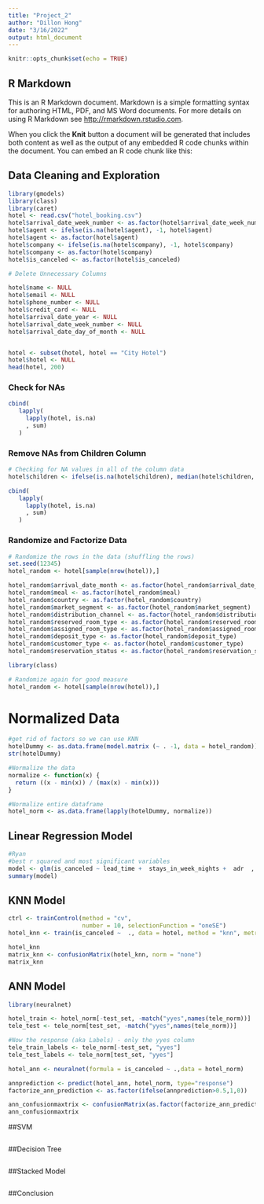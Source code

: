 ```yaml
---
title: "Project_2"
author: "Dillon Hong"
date: "3/16/2022"
output: html_document
---
```


```r
knitr::opts_chunk$set(echo = TRUE)
```

## R Markdown

This is an R Markdown document. Markdown is a simple formatting syntax for authoring HTML, PDF, and MS Word documents. For more details on using R Markdown see <http://rmarkdown.rstudio.com>.

When you click the **Knit** button a document will be generated that includes both content as well as the output of any embedded R code chunks within the document. You can embed an R code chunk like this:

## Data Cleaning and Exploration

```r
library(gmodels)
library(class)
library(caret)
hotel <- read.csv("hotel_booking.csv")
hotel$arrival_date_week_number <- as.factor(hotel$arrival_date_week_number)
hotel$agent <- ifelse(is.na(hotel$agent), -1, hotel$agent)
hotel$agent <- as.factor(hotel$agent)
hotel$company <- ifelse(is.na(hotel$company), -1, hotel$company)
hotel$company <- as.factor(hotel$company)
hotel$is_canceled <- as.factor(hotel$is_canceled)

# Delete Unnecessary Columns

hotel$name <- NULL
hotel$email <- NULL
hotel$phone_number <- NULL
hotel$credit_card <- NULL
hotel$arrival_date_year <- NULL
hotel$arrival_date_week_number <- NULL
hotel$arrival_date_day_of_month <- NULL


hotel <- subset(hotel, hotel == "City Hotel")
hotel$hotel <- NULL
head(hotel, 200)
```

### Check for NAs
```r
cbind(
   lapply(
     lapply(hotel, is.na)
     , sum)
   )
```



### Remove NAs from Children Column
```r
# Checking for NA values in all of the column data
hotel$children <- ifelse(is.na(hotel$children), median(hotel$children, na.rm = TRUE), hotel$children)

cbind(
   lapply(
     lapply(hotel, is.na)
     , sum)
   )
```


### Randomize and Factorize Data 
```r
# Randomize the rows in the data (shuffling the rows)
set.seed(12345)
hotel_random <- hotel[sample(nrow(hotel)),]

hotel_random$arrival_date_month <- as.factor(hotel_random$arrival_date_month)
hotel_random$meal <- as.factor(hotel_random$meal)
hotel_random$country <- as.factor(hotel_random$country)
hotel_random$market_segment <- as.factor(hotel_random$market_segment)
hotel_random$distribution_channel <- as.factor(hotel_random$distribution_channel)
hotel_random$reserved_room_type <- as.factor(hotel_random$reserved_room_type)
hotel_random$assigned_room_type <- as.factor(hotel_random$assigned_room_type)
hotel_random$deposit_type <- as.factor(hotel_random$deposit_type)
hotel_random$customer_type <- as.factor(hotel_random$customer_type)
hotel_random$reservation_status <- as.factor(hotel_random$reservation_status)

library(class)

# Randomize again for good measure
hotel_random <- hotel[sample(nrow(hotel)),]
```



# Normalized Data
```r
#get rid of factors so we can use KNN
hotelDummy <- as.data.frame(model.matrix (~ . -1, data = hotel_random))
str(hotelDummy)

#Normalize the data
normalize <- function(x) {
  return ((x - min(x)) / (max(x) - min(x)))
}

#Normalize entire dataframe
hotel_norm <- as.data.frame(lapply(hotelDummy, normalize))

```


## Linear Regression Model
```r
#Ryan
#best r squared and most significant variables
model <- glm(is_canceled ~ lead_time +  stays_in_week_nights +  adr  , data = hotel)
summary(model)


```

## KNN Model 

```r


ctrl <- trainControl(method = "cv",
                     number = 10, selectionFunction = "oneSE")
hotel_knn <- train(is_canceled ~  ., data = hotel, method = "knn", metric = "Kappa", trControl = ctrl, preProcess = c("center","scale"), tuneLength = 20)

hotel_knn
matrix_knn <- confusionMatrix(hotel_knn, norm = "none")
matrix_knn

```


## ANN Model 

```r
library(neuralnet)
```

```r
hotel_train <- hotel_norm[-test_set, -match("yyes",names(tele_norm))]
tele_test <- tele_norm[test_set, -match("yyes",names(tele_norm))]

#Now the response (aka Labels) - only the yyes column
tele_train_labels <- tele_norm[-test_set, "yyes"]
tele_test_labels <- tele_norm[test_set, "yyes"]
```


```r
hotel_ann <- neuralnet(formula = is_canceled ~ .,data = hotel_norm)
```


```r
annprediction <- predict(hotel_ann, hotel_norm, type="response")
factorize_ann_prediction <- as.factor(ifelse(annprediction>0.5,1,0))
```


```r
ann_confusionmaxtrix <- confusionMatrix(as.factor(factorize_ann_prediction), as.factor(hotel_norm$is_canceled))
ann_confusionmaxtrix

```

##SVM

```r

```

##Decision Tree

```r


```


##Stacked Model

```r



```


##Conclusion


